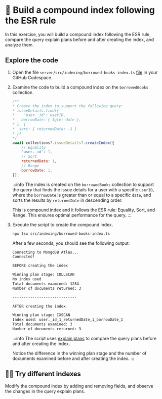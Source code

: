 # 👐 Build a compound index following the ESR rule

In this exercise, you will build a compound index following the ESR rule, compare the query explain plans before and after creating the index, and analyze them.

## Explore the code

1. Open the file `server/src/indexing/borrowed-books-index.ts` [file](https://github.com/mongodb-developer/library-management-system/blob/main/server/src/indexing/borrowed-books-index.ts) in your GitHub Codespace.

2. Examine the code to build a compound index on the `borrowedBooks` collection.

    ```js
    /**
    * Create the index to support the following query:
    * issueDetails.find({
    *    'user._id': userID,
    *   borrowDate: { $gte: date },
    * }, {
    *  sort: { returnedDate: -1 }
    * })
    */
    await collections?.issueDetails?.createIndex({
        // Equality
        'user._id': 1,
        // Sort
        returnedDate: 1,
        // Range
        borrowDate: 1,
    });
    ```

    :::info
    The index is created on the `borrowedBooks` collection to support the query that finds the issue details for a user with a specific `userID`, where the `borrowDate` is greater than or equal to a specific `date`, and sorts the results by `returnedDate` in descending order.

    This is compound index and it follows the ESR rule: Equality, Sort, and Range. This ensures optimal performance for the query.
    :::

3. Execute the script to create the compound index.

    ```bash
    npx tsx src/indexing/borrowed-books-index.ts
    ```

    After a few seconds, you should see the following output:

    ```bash
    Connecting to MongoDB Atlas...
    Connected!

    BEFORE creating the index

    Winning plan stage: COLLSCAN
    No index used
    Total documents examined: 1284
    Number of documents returned: 3

    -----------------------------

    AFTER creating the index

    Winning plan stage: IXSCAN
    Index used: user._id_1_returnedDate_1_borrowDate_1
    Total documents examined: 3
    Number of documents returned: 3
    ```

    :::info
    The script uses [explain plans](https://docs.mongodb.com/manual/reference/method/cursor.explain/) to compare the query plans before and after creating the index.

    Notice the difference in the winning plan stage and the number of documents examined before and after creating the index.
    :::

## 🦸‍♀️ Try different indexes

Modify the compound index by adding and removing fields, and observe the changes in the query explain plans.
